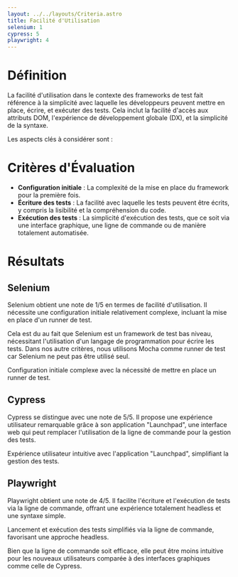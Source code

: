 ```yaml
---
layout: ../../layouts/Criteria.astro
title: Facilité d'Utilisation
selenium: 1
cypress: 5
playwright: 4
---
```



# Définition

La facilité d'utilisation dans le contexte des frameworks de test fait référence à la simplicité avec laquelle les développeurs peuvent mettre en place, écrire, et exécuter des tests. Cela inclut la facilité d'accès aux attributs DOM, l'expérience de développement globale (DX), et la simplicité de la syntaxe.

Les aspects clés à considérer sont :


# Critères d'Évaluation

- **Configuration initiale** : La complexité de la mise en place du framework pour la première fois.
- **Écriture des tests** : La facilité avec laquelle les tests peuvent être écrits, y compris la lisibilité et la compréhension du code.
- **Exécution des tests** : La simplicité d'exécution des tests, que ce soit via une interface graphique, une ligne de commande ou de manière totalement automatisée.

# Résultats

## Selenium

Selenium obtient une note de 1/5 en termes de facilité d'utilisation. Il nécessite une configuration initiale relativement complexe, incluant la mise en place d'un runner de test.

Cela est du au fait que Selenium est un framework de test bas niveau, nécessitant l'utilisation d'un langage de programmation pour écrire les tests. Dans nos autre critères, nous utilisons Mocha comme runner de test car Selenium ne peut pas être utilisé seul.

<ThumbDownAlert>
  <p>Configuration initiale complexe avec la nécessité de mettre en place un runner de test.</p>
</ThumbDownAlert>

## Cypress

Cypress se distingue avec une note de 5/5. Il propose une expérience utilisateur remarquable grâce à son application "Launchpad", une interface web qui peut remplacer l'utilisation de la ligne de commande pour la gestion des tests.

<ThumbUpAlert>
  <p>Expérience utilisateur intuitive avec l'application "Launchpad", simplifiant la gestion des tests.</p>
</ThumbUpAlert>

## Playwright

Playwright obtient une note de 4/5. Il facilite l'écriture et l'exécution de tests via la ligne de commande, offrant une expérience totalement headless et une syntaxe simple.

<ThumbUpAlert>
  <p>Lancement et exécution des tests simplifiés via la ligne de commande, favorisant une approche headless.</p>
</ThumbUpAlert>

<ThumbDownAlert>
  <p>Bien que la ligne de commande soit efficace, elle peut être moins intuitive pour les nouveaux utilisateurs comparée à des interfaces graphiques comme celle de Cypress.</p>
</ThumbDownAlert>
